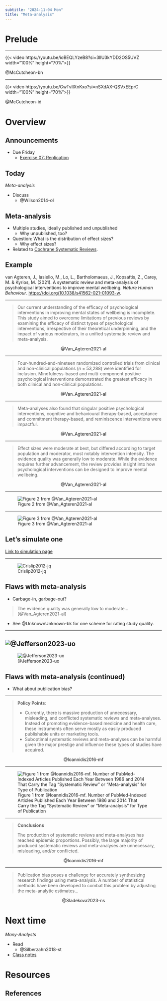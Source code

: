 ```yaml
---
subtitle: "2024-11-04 Mon"
title: "Meta-analysis"
---
```


# Prelude

---

{{< video https://youtu.be/ioBEQLYzeB8?si=3lIU3kYDD2OS5UVZ width="100%" height="70%">}}

@McCutcheon-bn

---

{{< video https://youtu.be/GwTvIlXnKxo?si=nSXdAX-QSVxEEprC width="100%" height="70%">}}

@McCutcheon-id

# Overview

## Announcements

- [Due Friday]{.orange_due}
    - [Exercise 07: Replication](../exercises/ex07-replication.qmd)

## Today

*Meta-analysis*

- Discuss
    - @Wilson2014-ol
    
## Meta-analysis

- Multiple studies, ideally published and unpublished
  - Why unpublished, too?
- Question: What is the distribution of effect sizes?
  - Why effect sizes?
- Related to [Cochrane Systematic Reviews](https://www.cochranelibrary.com/about/about-cochrane-reviews).

## Example

van Agteren, J., Iasiello, M., Lo, L., Bartholomaeus, J., Kopsaftis, Z., Carey, M. & Kyrios, M. (2021). A systematic review and meta-analysis of psychological interventions to improve mental wellbeing. *Nature Human Behaviour*. <https://doi.org/10.1038/s41562-021-01093-w>.

---

>Our current understanding of the efficacy of psychological interventions in improving mental states of wellbeing is incomplete. This study aimed to overcome limitations of previous reviews by examining the efficacy of distinct types of psychological interventions, irrespective of their theoretical underpinning, and the impact of various moderators, in a unified systematic review and meta-analysis. 

<p style="text-align:center;">
@Van_Agteren2021-al
</p>

---

>Four-hundred-and-nineteen randomized controlled trials from clinical and non-clinical populations (*n* = 53,288) were identified for inclusion. Mindfulness-based and multi-component positive psychological interventions demonstrated the greatest efficacy in both clinical and non-clinical populations. 

<p style="text-align:center;">
@Van_Agteren2021-al
</p>

---

>Meta-analyses also found that singular positive psychological interventions, cognitive and behavioural therapy-based, acceptance and commitment therapy-based, and reminiscence interventions were impactful. 

<p style="text-align:center;">
@Van_Agteren2021-al
</p>

---

>Effect sizes were moderate at best, but differed according to target population and moderator, most notably intervention intensity. The evidence quality was generally low to moderate. While the evidence requires further advancement, the review provides insight into how psychological interventions can be designed to improve mental wellbeing.

<p style="text-align:center;">
@Van_Agteren2021-al
</p>

---

![Figure 2 from @Van_Agteren2021-al](../include/img/vanagteren-2021-fig-02.png)

---

![Figure 3 from @Van_Agteren2021-al](../include/img/vanagteren-2021-fig-03.png)

## Let's simulate one

[Link to simulation page](../supplemental/metaanalysis-simulation.qmd)

---

![Crislip2012-jq](../include/img/crislip-2012.png)

## Flaws with meta-analysis

- Garbage-in, garbage-out?

> The evidence quality was generally low to moderate... [@Van_Agteren2021-al]

- See @UnknownUnknown-bk for one scheme for rating study quality.

---

![@Jefferson2023-uo](../include/img/cochrane-2023-viruses.png)
---

![@Jefferson2023-uo](../include/img/cochrane-2023-viruses-limitations.png)

## Flaws with meta-analysis (continued)

- What about publication bias?

---

>**Policy Points**:
>
>- Currently, there is massive production of unnecessary, misleading, and conflicted systematic reviews and meta-analyses. Instead of promoting evidence-based medicine and health care, these instruments often serve mostly as easily produced publishable units or marketing tools.
>- Suboptimal systematic reviews and meta-analyses can be harmful given the major prestige and influence these types of studies have acquired.
>

<p style="text-align:center;">
@Ioannidis2016-mf
</p>

---

![Figure 1 from @Ioannidis2016-mf. Number of PubMed-Indexed Articles Published Each Year Between 1986 and 2014 That Carry the Tag “Systematic Review” or “Meta-analysis” for Type of Publication](../include/img/ioannidis-2016-milq12210-fig-0001-m.webp)

---

>**Conclusions**
>
>The production of systematic reviews and meta-analyses has reached epidemic proportions. Possibly, the large majority of produced systematic reviews and meta-analyses are unnecessary, misleading, and/or conflicted.

<p style="text-align:center;">
@Ioannidis2016-mf
</p>

---

>Publication bias poses a challenge for accurately synthesizing research findings using meta-analysis. A number of statistical methods have been developed to combat this problem by adjusting the meta-analytic estimates...

<p style="text-align:center;">
@Sladekova2023-ns
</p>

# Next time

*Many-Analysts*

- Read
    - @Silberzahn2018-st
- [Class notes](wk11-2024-11-06-many-analysts.qmd)

# Resources

## References